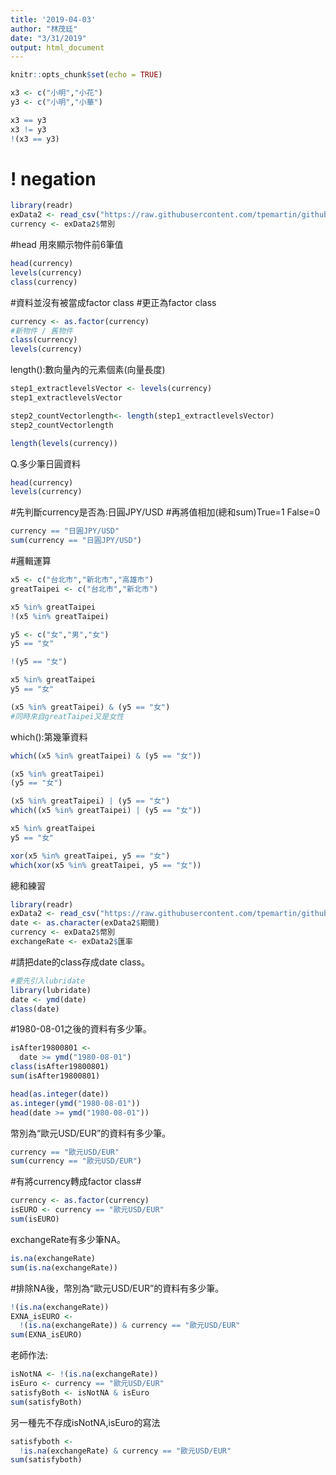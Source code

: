 ```yaml
---
title: '2019-04-03'
author: "林茂廷"
date: "3/31/2019"
output: html_document
---
```


```r
knitr::opts_chunk$set(echo = TRUE)
```



```r
x3 <- c("小明","小花")
y3 <- c("小明","小華")
```

```r
x3 == y3
x3 != y3
!(x3 == y3)
```
# ! negation


```r
library(readr)
exData2 <- read_csv("https://raw.githubusercontent.com/tpemartin/github-data/master/exData2.csv")
currency <- exData2$幣別
```
#head 用來顯示物件前6筆值
```r
head(currency)
levels(currency)
class(currency)
```
#資料並沒有被當成factor class
#更正為factor class
```r
currency <- as.factor(currency)
#新物件 / 舊物件
class(currency)
levels(currency)
```

length():數向量內的元素個素(向量長度)
```r
step1_extractlevelsVector <- levels(currency)
step1_extractlevelsVector
```

```r
step2_countVectorlength<- length(step1_extractlevelsVector)
step2_countVectorlength
```

```r
length(levels(currency))
```

Q.多少筆日圓資料
```r
head(currency)
levels(currency)
```
#先判斷currency是否為:日圓JPY/USD
#再將值相加(總和sum)True=1 False=0
```r
currency == "日圓JPY/USD"
sum(currency == "日圓JPY/USD")
```

#邏輯運算
```r
x5 <- c("台北市","新北市","高雄市")
greatTaipei <- c("台北市","新北市")

x5 %in% greatTaipei
!(x5 %in% greatTaipei)
```

```r
y5 <- c("女","男","女")
y5 == "女"

!(y5 == "女")
```

```r
x5 %in% greatTaipei
y5 == "女"

(x5 %in% greatTaipei) & (y5 == "女")
#同時來自greatTaipei又是女性
```
which():第幾筆資料
```r
which((x5 %in% greatTaipei) & (y5 == "女"))
```

```r
(x5 %in% greatTaipei)
(y5 == "女")

(x5 %in% greatTaipei) | (y5 == "女")
which((x5 %in% greatTaipei) | (y5 == "女"))
```


```r
x5 %in% greatTaipei
y5 == "女"

xor(x5 %in% greatTaipei, y5 == "女")
which(xor(x5 %in% greatTaipei, y5 == "女"))
```


總和練習
```r
library(readr)
exData2 <- read_csv("https://raw.githubusercontent.com/tpemartin/github-data/master/exData2.csv")
date <- as.character(exData2$期間)
currency <- exData2$幣別
exchangeRate <- exData2$匯率
```

#請把date的class存成date class。
```r
#要先引入lubridate
library(lubridate)
date <- ymd(date)
class(date)
```

#1980-08-01之後的資料有多少筆。
```r
isAfter19800801 <-
  date >= ymd("1980-08-01")
class(isAfter19800801)
sum(isAfter19800801)
```

```r
head(as.integer(date))
as.integer(ymd("1980-08-01"))
head(date >= ymd("1980-08-01"))
```

幣別為“歐元USD/EUR”的資料有多少筆。
```r
currency == "歐元USD/EUR"
sum(currency == "歐元USD/EUR")
```
  #有將currency轉成factor class#
```r
currency <- as.factor(currency)
isEURO <- currency == "歐元USD/EUR"
sum(isEURO)
```

exchangeRate有多少筆NA。
```r
is.na(exchangeRate)
sum(is.na(exchangeRate))
```

#排除NA後，幣別為“歐元USD/EUR”的資料有多少筆。
```r
!(is.na(exchangeRate))
EXNA_isEURO <-
  !(is.na(exchangeRate)) & currency == "歐元USD/EUR"
sum(EXNA_isEURO)
```
老師作法:
```r
isNotNA <- !(is.na(exchangeRate))
isEuro <- currency == "歐元USD/EUR"
satisfyBoth <- isNotNA & isEuro
sum(satisfyBoth)
```
另一種先不存成isNotNA,isEuro的寫法
```r
satisfyboth <-
  !is.na(exchangeRate) & currency == "歐元USD/EUR"
sum(satisfyboth)
```










